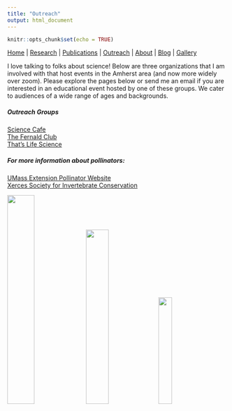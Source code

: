 ```yaml
---
title: "Outreach"
output: html_document
---
```


```r
knitr::opts_chunk$set(echo = TRUE)
```

[Home](index.html)  |  [Research](research.html)  |  [Publications](pubs.html)  |  [Outreach](outreach.html)  |  [About](about.html) | [Blog](blog.html) | [Gallery](gallery.html)

I love talking to folks about science! Below are three organizations that I am involved with that host events in the Amherst area (and now more widely over zoom). Please explore the pages below or send me an email if you are interested in an educational event hosted by one of these groups. We cater to audiences of a wide range of ages and backgrounds. 

##### Outreach Groups <br/>
[Science Cafe](https://oebsciencecafe.org/) <br/>
[The Fernald Club](https://www.fernaldclub.org/home) <br/>
[That's Life Science](http://thatslifesci.com/) <br/>

##### For more information about pollinators: <br/>
[UMass Extension Pollinator Website](https://ag.umass.edu/resources/pollinators) <br/>
[Xerces Society for Invertebrate Conservation](https://www.xerces.org/)

<img src="images/IMG_3560.JPG" width="35%"> <img src="images/IMG_6434.JPG" width="32%"> <img src="images/Fernald.png" width="25%"> 








